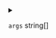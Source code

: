 
<details>
<summary>

`args`  <span class="config-field-type">string[]</span> 

</summary>

Args are optional arguments for the command

</details>
